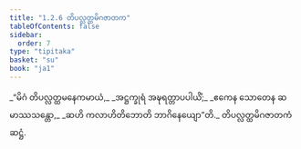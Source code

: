 ```yaml
---
title: "1.2.6 တိပလ္လတ္ထမိဂဇာတက"
tableOfContents: false
sidebar:
  order: 7
type: "tipitaka"
basket: "su"
book: "ja1"
---
```



<DynamicBreadcrumb />

<Division number="16" book="ja1">

<Paragraph number="34" type="verses" book="ja1">
_“မိဂံ တိပလ္လတ္ထမနေကမာယံ,_  
_အဋ္ဌက္ခုရံ အဍ္ဎရတ္တာပပါယိံ;_  
_ဧကေန သောတေန ဆမာဿသန္တော,_  
_ဆဟိ ကလာဟိတိဘောတိ ဘာဂိနေယျော”တိ._  


</Paragraph>
</Division>

<Paragraph number="35" type="center" book="ja1">
တိပလ္လတ္ထမိဂဇာတကံ ဆဋ္ဌံ.
</Paragraph>